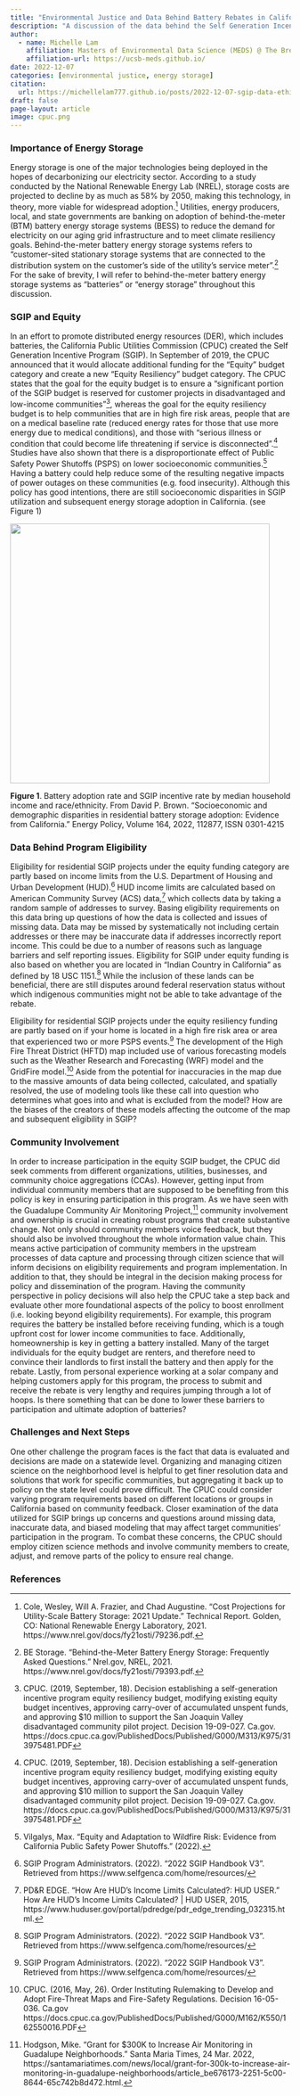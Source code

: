 ```yaml
---
title: "Environmental Justice and Data Behind Battery Rebates in California"
description: "A discussion of the data behind the Self Generation Incentive Program (SGIP) and the potential role of community involvement to create substantive change"
author:
  - name: Michelle Lam
    affiliation: Masters of Environmental Data Science (MEDS) @ The Bren School (UCSB)
    affiliation-url: https://ucsb-meds.github.io/
date: 2022-12-07
categories: [environmental justice, energy storage]
citation: 
  url: https://michellelam777.github.io/posts/2022-12-07-sgip-data-ethics/
draft: false
page-layout: article
image: cpuc.png
---
```


### Importance of Energy Storage

Energy storage is one of the major technologies being deployed in the hopes of decarbonizing our electricity sector. According to a study conducted by the National Renewable Energy Lab (NREL), storage costs are projected to decline by as much as 58% by 2050, making this technology, in theory, more viable for widespread adoption.[^1] Utilities, energy producers, local, and state governments are banking on adoption of behind-the-meter (BTM) battery energy storage systems (BESS) to reduce the demand for electricity on our aging grid infrastructure and to meet climate resiliency goals. Behind-the-meter battery energy storage systems refers to "customer-sited stationary storage systems that are connected to the distribution system on the customer's side of the utility's service meter".[^2] For the sake of brevity, I will refer to behind-the-meter battery energy storage systems as "batteries" or "energy storage" throughout this discussion.

[^1]: Cole, Wesley, Will A. Frazier, and Chad Augustine. "Cost Projections for Utility-Scale Battery Storage: 2021 Update." Technical Report. Golden, CO: National Renewable Energy Laboratory, 2021. https://www.nrel.gov/docs/fy21osti/79236.pdf.

[^2]: BE Storage. "Behind-the-Meter Battery Energy Storage: Frequently Asked Questions." Nrel.gov, NREL, 2021. https://www.nrel.gov/docs/fy21osti/79393.pdf.

### SGIP and Equity

In an effort to promote distributed energy resources (DER), which includes batteries, the California Public Utilities Commission (CPUC) created the Self Generation Incentive Program (SGIP). In September of 2019, the CPUC announced that it would allocate additional funding for the "Equity" budget category and create a new "Equity Resiliency" budget category. The CPUC states that the goal for the equity budget is to ensure a "significant portion of the SGIP budget is reserved for customer projects in disadvantaged and low-income communities"[^3], whereas the goal for the equity resiliency budget is to help communities that are in high fire risk areas, people that are on a medical baseline rate (reduced energy rates for those that use more energy due to medical conditions), and those with "serious illness or condition that could become life threatening if service is disconnected".[^4] Studies have also shown that there is a disproportionate effect of Public Safety Power Shutoffs (PSPS) on lower socioeconomic communities.[^5] Having a battery could help reduce some of the resulting negative impacts of power outages on these communities (e.g. food insecurity). Although this policy has good intentions, there are still socioeconomic disparities in SGIP utilization and subsequent energy storage adoption in California. (see Figure 1)

[^3]: CPUC. (2019, September, 18). Decision establishing a self-generation incentive program equity resiliency budget, modifying existing equity budget incentives, approving carry-over of accumulated unspent funds, and approving \$10 million to support the San Joaquin Valley disadvantaged community pilot project. Decision 19-09-027. Ca.gov. https://docs.cpuc.ca.gov/PublishedDocs/Published/G000/M313/K975/313975481.PDF

[^4]: CPUC. (2019, September, 18). Decision establishing a self-generation incentive program equity resiliency budget, modifying existing equity budget incentives, approving carry-over of accumulated unspent funds, and approving \$10 million to support the San Joaquin Valley disadvantaged community pilot project. Decision 19-09-027. Ca.gov. https://docs.cpuc.ca.gov/PublishedDocs/Published/G000/M313/K975/313975481.PDF

[^5]: Vilgalys, Max. "Equity and Adaptation to Wildfire Risk: Evidence from California Public Safety Power Shutoffs." (2022).

![](sgip-adoption-incentive.jpg){width="466"}

**Figure 1**. Battery adoption rate and SGIP incentive rate by median household income and race/ethnicity. From David P. Brown. "Socioeconomic and demographic disparities in residential battery storage adoption: Evidence from California." Energy Policy, Volume 164, 2022, 112877, ISSN 0301-4215

### Data Behind Program Eligibility

Eligibility for residential SGIP projects under the equity funding category are partly based on income limits from the U.S. Department of Housing and Urban Development (HUD).[^6] HUD income limits are calculated based on American Community Survey (ACS) data,[^7] which collects data by taking a random sample of addresses to survey. Basing eligibility requirements on this data bring up questions of how the data is collected and issues of missing data. Data may be missed by systematically not including certain addresses or there may be inaccurate data if addresses incorrectly report income. This could be due to a number of reasons such as language barriers and self reporting issues. Eligibility for SGIP under equity funding is also based on whether you are located in "Indian Country in California" as defined by 18 USC 1151.[^8] While the inclusion of these lands can be beneficial, there are still disputes around federal reservation status without which indigenous communities might not be able to take advantage of the rebate.

[^6]: SGIP Program Administrators. (2022). "2022 SGIP Handbook V3". Retrieved from https://www.selfgenca.com/home/resources/

[^7]: PD&R EDGE. "How Are HUD's Income Limits Calculated?: HUD USER." How Are HUD's Income Limits Calculated? \| HUD USER, 2015, https://www.huduser.gov/portal/pdredge/pdr_edge_trending_032315.html.

[^8]: SGIP Program Administrators. (2022). "2022 SGIP Handbook V3". Retrieved from https://www.selfgenca.com/home/resources/

Eligibility for residential SGIP projects under the equity resiliency funding are partly based on if your home is located in a high fire risk area or area that experienced two or more PSPS events.[^9] The development of the High Fire Threat District (HFTD) map included use of various forecasting models such as the Weather Research and Forecasting (WRF) model and the GridFire model.[^10] Aside from the potential for inaccuracies in the map due to the massive amounts of data being collected, calculated, and spatially resolved, the use of modeling tools like these call into question who determines what goes into and what is excluded from the model? How are the biases of the creators of these models affecting the outcome of the map and subsequent eligibility in SGIP?

[^9]: SGIP Program Administrators. (2022). "2022 SGIP Handbook V3". Retrieved from https://www.selfgenca.com/home/resources/

[^10]: CPUC. (2016, May, 26). Order Instituting Rulemaking to Develop and Adopt Fire-Threat Maps and Fire-Safety Regulations. Decision 16-05-036. Ca.gov https://docs.cpuc.ca.gov/PublishedDocs/Published/G000/M162/K550/162550016.PDF

### Community Involvement

In order to increase participation in the equity SGIP budget, the CPUC did seek comments from different organizations, utilities, businesses, and community choice aggregations (CCAs). However, getting input from individual community members that are supposed to be benefiting from this policy is key in ensuring participation in this program. As we have seen with the Guadalupe Community Air Monitoring Project,[^11] community involvement and ownership is crucial in creating robust programs that create substantive change. Not only should community members voice feedback, but they should also be involved throughout the whole information value chain. This means active participation of community members in the upstream processes of data capture and processing through citizen science that will inform decisions on eligibility requirements and program implementation. In addition to that, they should be integral in the decision making process for policy and dissemination of the program. Having the community perspective in policy decisions will also help the CPUC take a step back and evaluate other more foundational aspects of the policy to boost enrollment (i.e. looking beyond eligibility requirements). For example, this program requires the battery be installed before receiving funding, which is a tough upfront cost for lower income communities to face. Additionally, homeownership is key in getting a battery installed. Many of the target individuals for the equity budget are renters, and therefore need to convince their landlords to first install the battery and then apply for the rebate. Lastly, from personal experience working at a solar company and helping customers apply for this program, the process to submit and receive the rebate is very lengthy and requires jumping through a lot of hoops. Is there something that can be done to lower these barriers to participation and ultimate adoption of batteries?

[^11]: Hodgson, Mike. "Grant for \$300K to Increase Air Monitoring in Guadalupe Neighborhoods." Santa Maria Times, 24 Mar. 2022, https://santamariatimes.com/news/local/grant-for-300k-to-increase-air-monitoring-in-guadalupe-neighborhoods/article_be676173-2251-5c00-8644-65c742b8d472.html.

### Challenges and Next Steps

One other challenge the program faces is the fact that data is evaluated and decisions are made on a statewide level. Organizing and managing citizen science on the neighborhood level is helpful to get finer resolution data and solutions that work for specific communities, but aggregating it back up to policy on the state level could prove difficult. The CPUC could consider varying program requirements based on different locations or groups in California based on community feedback. Closer examination of the data utilized for SGIP brings up concerns and questions around missing data, inaccurate data, and biased modeling that may affect target communities' participation in the program. To combat these concerns, the CPUC should employ citizen science methods and involve community members to create, adjust, and remove parts of the policy to ensure real change.

### References
